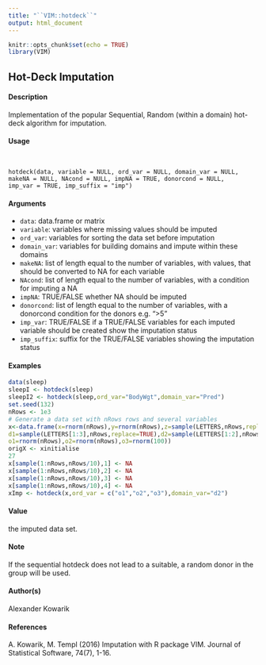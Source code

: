 ---
title: "``VIM::hotdeck``"
output: html_document
---

```{r setup, include=FALSE}
knitr::opts_chunk$set(echo = TRUE)
library(VIM)
```
## Hot-Deck Imputation

#### Description 

Implementation of the popular Sequential, Random (within a domain) hot-deck algorithm for imputation.

#### Usage 
<pre><code>

hotdeck(data, variable = NULL, ord_var = NULL, domain_var = NULL,
makeNA = NULL, NAcond = NULL, impNA = TRUE, donorcond = NULL,
imp_var = TRUE, imp_suffix = "imp")
</code></pre>

#### Arguments
* ``data``: data.frame or matrix
* ``variable``: variables where missing values should be imputed
* ``ord_var``: variables for sorting the data set before imputation
* ``domain_var``: variables for building domains and impute within these domains
* ``makeNA``: list of length equal to the number of variables, with values, that should be converted to NA for each variable
* ``NAcond``: list of length equal to the number of variables, with a condition for imputing a NA
* ``impNA``: TRUE/FALSE whether NA should be imputed
* ``donorcond``: list of length equal to the number of variables, with a donorcond condition for the donors e.g. ">5"
* ``imp_var``: TRUE/FALSE if a TRUE/FALSE variables for each imputed variable should be created show the imputation status
* ``imp_suffix``: suffix for the TRUE/FALSE variables showing the imputation status



#### Examples 
```{r}
data(sleep)
sleepI <- hotdeck(sleep)
sleepI2 <- hotdeck(sleep,ord_var="BodyWgt",domain_var="Pred")
set.seed(132)
nRows <- 1e3
# Generate a data set with nRows rows and several variables
x<-data.frame(x=rnorm(nRows),y=rnorm(nRows),z=sample(LETTERS,nRows,replace=TRUE),
d1=sample(LETTERS[1:3],nRows,replace=TRUE),d2=sample(LETTERS[1:2],nRows,replace=TRUE),
o1=rnorm(nRows),o2=rnorm(nRows),o3=rnorm(100))
origX <- xinitialise
27
x[sample(1:nRows,nRows/10),1] <- NA
x[sample(1:nRows,nRows/10),2] <- NA
x[sample(1:nRows,nRows/10),3] <- NA
x[sample(1:nRows,nRows/10),4] <- NA
xImp <- hotdeck(x,ord_var = c("o1","o2","o3"),domain_var="d2")
```

#### Value
the imputed data set.

#### Note
If the sequential hotdeck does not lead to a suitable, a random donor in the group will be used.

#### Author(s)
Alexander Kowarik

#### References
A. Kowarik, M. Templ (2016) Imputation with R package VIM. Journal of Statistical Software,
74(7), 1-16.
